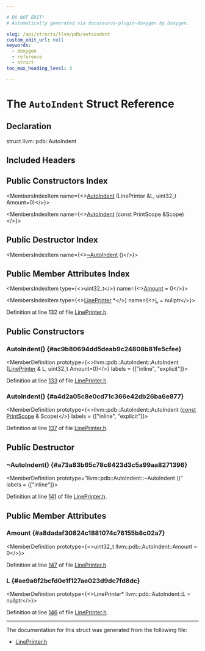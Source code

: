 ```yaml
---

# DO NOT EDIT!
# Automatically generated via docusaurus-plugin-doxygen by Doxygen.

slug: /api/structs/llvm/pdb/autoindent
custom_edit_url: null
keywords:
  - doxygen
  - reference
  - struct
toc_max_heading_level: 3

---
```





# The `AutoIndent` Struct Reference

<DoxygenPage pluginConfig={pluginConfig}>



## Declaration

<CodeBlock>struct llvm::pdb::AutoIndent</CodeBlock>

## Included Headers

<IncludesList>
<IncludesListItem
  filePath="llvm/DebugInfo/PDB/Native/LinePrinter.h"
  permalink="/docs/api/files/include/include/llvm/include/llvm/debuginfo/include/llvm/debuginfo/pdb/include/llvm/debuginfo/pdb/native/lineprinter-h"
  isLocal="true" />
</IncludesList>

## Public Constructors Index

<MembersIndex>

<MembersIndexItem
  name={<><a href="#ac9b80694dd5deab9c24808b81fe5cfee">AutoIndent</a> (LinePrinter &amp;L, uint32&#95;t Amount=0)</>}>
</MembersIndexItem>

<MembersIndexItem
  name={<><a href="#a4d2a05c8e0cd71c366e42db26ba6e877">AutoIndent</a> (const PrintScope &amp;Scope)</>}>
</MembersIndexItem>

</MembersIndex>

## Public Destructor Index

<MembersIndex>

<MembersIndexItem
  name={<><a href="#a73a83b65c78c8423d3c5a99aa8271396">~AutoIndent</a> ()</>}>
</MembersIndexItem>

</MembersIndex>

## Public Member Attributes Index

<MembersIndex>

<MembersIndexItem
  type={<>uint32&#95;t</>}
  name={<><a href="#a8dadaf30824c1881074c76155b8c02a7">Amount</a> = 0</>}>
</MembersIndexItem>

<MembersIndexItem
  type={<><a href="/docs/api/classes/llvm/pdb/lineprinter">LinePrinter</a> &#42;</>}
  name={<><a href="#ae9a6f2bcfd0e1f127ae023d9dc7fd8dc">L</a> = nullptr</>}>
</MembersIndexItem>

</MembersIndex>


Definition at line 132 of file <a href="/docs/api/files/include/include/llvm/include/llvm/debuginfo/include/llvm/debuginfo/pdb/include/llvm/debuginfo/pdb/native/lineprinter-h">LinePrinter.h</a>.

<SectionDefinition>

## Public Constructors

### AutoIndent() {#ac9b80694dd5deab9c24808b81fe5cfee}

<MemberDefinition
  prototype={<>llvm::pdb::AutoIndent::AutoIndent (<a href="/docs/api/classes/llvm/pdb/lineprinter">LinePrinter</a> &amp; L, uint32&#95;t Amount=0)</>}
  labels = {["inline", "explicit"]}>

Definition at line <a href="/docs/api/files/include/include/llvm/include/llvm/debuginfo/include/llvm/debuginfo/pdb/include/llvm/debuginfo/pdb/native/lineprinter-h/#l00133">133</a> of file <a href="/docs/api/files/include/include/llvm/include/llvm/debuginfo/include/llvm/debuginfo/pdb/include/llvm/debuginfo/pdb/native/lineprinter-h">LinePrinter.h</a>.
</MemberDefinition>

### AutoIndent() {#a4d2a05c8e0cd71c366e42db26ba6e877}

<MemberDefinition
  prototype={<>llvm::pdb::AutoIndent::AutoIndent (<a href="/docs/api/files/lib/lib/target/lib/target/aarch64/aarch64promoteconstant-cpp/#a90f8350fecae261c25be85d38b451bff">const</a> <a href="/docs/api/structs/llvm/pdb/printscope">PrintScope</a> &amp; Scope)</>}
  labels = {["inline", "explicit"]}>

Definition at line <a href="/docs/api/files/include/include/llvm/include/llvm/debuginfo/include/llvm/debuginfo/pdb/include/llvm/debuginfo/pdb/native/lineprinter-h/#l00137">137</a> of file <a href="/docs/api/files/include/include/llvm/include/llvm/debuginfo/include/llvm/debuginfo/pdb/include/llvm/debuginfo/pdb/native/lineprinter-h">LinePrinter.h</a>.
</MemberDefinition>

</SectionDefinition>

<SectionDefinition>

## Public Destructor

### ~AutoIndent() {#a73a83b65c78c8423d3c5a99aa8271396}

<MemberDefinition
  prototype="llvm::pdb::AutoIndent::~AutoIndent ()"
  labels = {["inline"]}>

Definition at line <a href="/docs/api/files/include/include/llvm/include/llvm/debuginfo/include/llvm/debuginfo/pdb/include/llvm/debuginfo/pdb/native/lineprinter-h/#l00141">141</a> of file <a href="/docs/api/files/include/include/llvm/include/llvm/debuginfo/include/llvm/debuginfo/pdb/include/llvm/debuginfo/pdb/native/lineprinter-h">LinePrinter.h</a>.
</MemberDefinition>

</SectionDefinition>

<SectionDefinition>

## Public Member Attributes

### Amount {#a8dadaf30824c1881074c76155b8c02a7}

<MemberDefinition
  prototype={<>uint32&#95;t llvm::pdb::AutoIndent::Amount = 0</>}>

Definition at line <a href="/docs/api/files/include/include/llvm/include/llvm/debuginfo/include/llvm/debuginfo/pdb/include/llvm/debuginfo/pdb/native/lineprinter-h/#l00147">147</a> of file <a href="/docs/api/files/include/include/llvm/include/llvm/debuginfo/include/llvm/debuginfo/pdb/include/llvm/debuginfo/pdb/native/lineprinter-h">LinePrinter.h</a>.
</MemberDefinition>

### L {#ae9a6f2bcfd0e1f127ae023d9dc7fd8dc}

<MemberDefinition
  prototype={<>LinePrinter&#42; llvm::pdb::AutoIndent::L = nullptr</>}>

Definition at line <a href="/docs/api/files/include/include/llvm/include/llvm/debuginfo/include/llvm/debuginfo/pdb/include/llvm/debuginfo/pdb/native/lineprinter-h/#l00146">146</a> of file <a href="/docs/api/files/include/include/llvm/include/llvm/debuginfo/include/llvm/debuginfo/pdb/include/llvm/debuginfo/pdb/native/lineprinter-h">LinePrinter.h</a>.
</MemberDefinition>

</SectionDefinition>

<hr/>

The documentation for this struct was generated from the following file:

<ul>
<li><a href="/docs/api/files/include/include/llvm/include/llvm/debuginfo/include/llvm/debuginfo/pdb/include/llvm/debuginfo/pdb/native/lineprinter-h">LinePrinter.h</a></li>
</ul>

</DoxygenPage>
